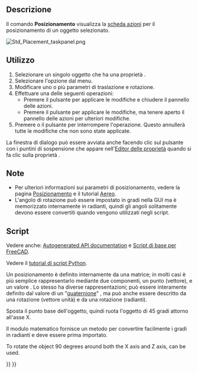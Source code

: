 <languages/>

{{Docnav/it
|[[Std_SendToPythonConsole/it|Invia alla console Python]]
|[[Std_TransformManip/it|Trasforma]]
|[[Std_Edit_Menu/it|Menu Modifica]]
|IconL=Std_SendToPythonConsole.svg
|IconR=Std_TransformManip.svg
|IconC=Freecad.svg
}}

{{GuiCommand/it
|Name=Std_Placement
|Name/it=Posizionamento
|MenuLocation=Modifica → Posizionamento...
|Workbenches=Tutti
|SeeAlso=[[Std_Alignment/it|Allinea]], [[Placement/it|Posizionamento]]
}}

<span id="Description"></span>
==Descrizione==

Il comando '''Posizionamento''' visualizza la [[Task_panel/it|scheda azioni]] per il posizionamento di un oggetto selezionato.

[[Image:Std_Placement_taskpanel.png]]
{{Caption|La scheda di Posizionamento}}

<span id="Usage"></span>
==Utilizzo==

# Selezionare un singolo oggetto che ha una proprietà {{PropertyData|Placement}}.
# Selezionare l'opzione {{MenuCommand|Modifica → [[Image:Std_Placement.svg|16px]] Posizionamento...}} dal menu.
# Modificare uno o più parametri di traslazione e rotazione.
# Effettuare una delle seguenti operazioni:
#* Premere il pulsante {{Button|OK}} per applicare le modifiche e chiudere il pannello delle azioni.
#* Premere il pulsante {{Button|Applica}} per applicare le modifiche, ma tenere aperto il pannello delle azioni per ulteriori modifiche.
# Premere {{KEY|Esc}} o il pulsante {{Button|Cancel}} per interrompere l'operazione. Questo annullerà tutte le modifiche che non sono state applicate.

La finestra di dialogo può essere avviata anche facendo clic sul pulsante con i puntini di sospensione {{Button|...}} che appare nell'[[Property_editor/it|Editor delle proprietà]] quando si fa clic sulla proprietà {{PropertyData|Placement}}.

<span id="Notes"></span>
==Note==

* Per ulteriori informazioni sui parametri di posizionamento, vedere la pagina [[Placement/it|Posizionamento]] e il tutorial [[Aeroplane/it|Aereo]].
* L'angolo di rotazione può essere impostato in gradi nella GUI ma è memorizzato internamente in radianti, quindi gli angoli solitamente devono essere convertiti quando vengono utilizzati negli script.

<span id="Scripting"></span>
==Script==

Vedere anche: [https://freecad.github.io/SourceDoc/ Autogenerated API documentation] e [[FreeCAD_Scripting_Basics/it|Script di base per FreeCAD]].

Vedere il [[Python_scripting_tutorial/it#Vettori_e_posizionamenti|tutorial di script Python]].

Un posizionamento è definito internamente da una matrice; in molti casi è più semplice rappresentarlo mediante due componenti, un punto {{incode|Base}} (vettore), e un valore {{incode|Rotazione}}. Lo stesso {{incode|Rotazione}} ha diverse rappresentazioni; può essere interamente definito dal valore di un "[https://en.wikipedia.org/wiki/Quaternion quaternione]" {{incode|(xi + yj + zk + w)}}, ma può anche essere descritto da una rotazione {{incode|Axis}} (vettore unità) e da una rotazione {{incode|Angle}} (radianti).

{{Code|code=
import FreeCAD as App

doc = App.newDocument()
obj = doc.addObject("Part::Cylinder", "Cylinder")

print(obj.Placement)
# Placement [Pos=(0,0,0), Yaw-Pitch-Roll=(0,0,0)]
print(obj.Placement.Base)
# Vector (0.0, 0.0, 0.0)
print(obj.Placement.Rotation)
# Rotation (0.0, 0.0, 0.0, 1.0)

print(obj.Placement.Rotation.Angle)
# 0.0
print(obj.Placement.Rotation.Axis)
# Vector (0.0, 0.0, 1.0)
print(obj.Placement.Rotation.Q)
# (0.0, 0.0, 0.0, 1.0)
}}

Sposta il punto base dell'oggetto, quindi ruota l'oggetto di 45 gradi attorno all'asse X.

Il modulo matematico fornisce un metodo {{incode|radians()}} per convertire facilmente i gradi in radianti e deve essere prima importato.

{{Code|code=
import math

obj.Placement.Base = App.Vector(5, 3, 1)
obj.Placement.Rotation.Axis = App.Vector(1, 0, 0)
obj.Placement.Rotation.Angle = math.radians(45)

print(obj.Placement)
# Placement [Pos=(5,3,1), Yaw-Pitch-Roll=(0,0,45)]
print(obj.Placement.Rotation.Q)
# (0.3826834323650898, 0.0, 0.0, 0.9238795325112867)
print(obj.Placement.Matrix)
# Matrix ((1,0,0,5),(0,0.707107,-0.707107,3),(0,0.707107,0.707107,1),(0,0,0,1))
}}

To rotate the object 90 degrees around both the X axis and Z axis, {{incode|obj.Placement.Rotation.setYawPitchRoll}} can be used.

{{Code|code=
obj.Placement.Base = App.Vector(5, 3, 1)
obj.Placement.Rotation.Axis = App.Vector(1, 0, 0)
obj.Placement.Rotation.setYawPitchRoll(90, 0, 90)

print(obj.Placement)
# Placement [Pos=(5,3,1), Yaw-Pitch-Roll=(90,0,90)]
}}


{{Docnav/it
|[[Std_SendToPythonConsole/it|Invia alla console Python]]
|[[Std_TransformManip/it|Trasforma]]
|[[Std_Edit_Menu/it|Menu Modifica]]
|IconL=Std_SendToPythonConsole.svg
|IconR=Std_TransformManip.svg
|IconC=Freecad.svg
}}

{{Std_Base_navi{{#translation:}}}}
{{Userdocnavi{{#translation:}}}}